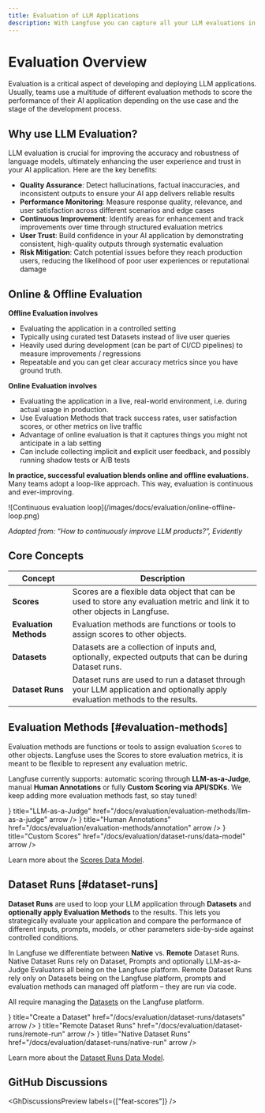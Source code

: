 ```yaml
---
title: Evaluation of LLM Applications
description: With Langfuse you can capture all your LLM evaluations in one place. You can combine a variety of different evaluation metrics like model-based evaluations (LLM-as-a-Judge), human annotations or fully custom evaluation workflows via API/SDKs. This allows you to measure quality, tonality, factual accuracy, completeness, and other dimensions of your LLM application.
---
```


# Evaluation Overview

Evaluation is a critical aspect of developing and deploying LLM applications. Usually, teams use a multitude of different evaluation methods to score the performance of their AI application depending on the use case and the stage of the development process.

## Why use LLM Evaluation?

LLM evaluation is crucial for improving the accuracy and robustness of language models, ultimately enhancing the user experience and trust in your AI application. Here are the key benefits:

- **Quality Assurance**: Detect hallucinations, factual inaccuracies, and inconsistent outputs to ensure your AI app delivers reliable results
- **Performance Monitoring**: Measure response quality, relevance, and user satisfaction across different scenarios and edge cases
- **Continuous Improvement**: Identify areas for enhancement and track improvements over time through structured evaluation metrics
- **User Trust**: Build confidence in your AI application by demonstrating consistent, high-quality outputs through systematic evaluation
- **Risk Mitigation**: Catch potential issues before they reach production users, reducing the likelihood of poor user experiences or reputational damage

## Online & Offline Evaluation

**Offline Evaluation involves** 
- Evaluating the application in a controlled setting
- Typically using curated test Datasets instead of live user queries 
- Heavily used during development (can be part of CI/CD pipelines) to measure improvements / regressions
- Repeatable and you can get clear accuracy metrics since you have ground truth.

**Online Evaluation involves**
- Evaluating the application in a live, real-world environment, i.e. during actual usage in production. 
- Use Evaluation Methods that track success rates, user satisfaction scores, or other metrics on live traffic
- Advantage of online evaluation is that it captures things you might not anticipate in a lab setting 
- Can include collecting implicit and explicit user feedback, and possibly running shadow tests or A/B tests 

**In practice, successful evaluation blends online and offline evaluations.** Many teams adopt a loop-like approach. This way, evaluation is continuous and ever-improving.

<Frame border fullWidth>
![Continuous evaluation loop](/images/docs/evaluation/online-offline-loop.png)
</Frame>

_Adapted from: “How to continuously improve LLM products?”, Evidently_

## Core Concepts

| Concept | Description |
|---------|-------------|
| **Scores** | Scores are a flexible data object that can be used to store any evaluation metric and link it to other objects in Langfuse. |
| **Evaluation Methods** | Evaluation methods are functions or tools to assign scores to other objects. |
| **Datasets** | Datasets are a collection of inputs and, optionally, expected outputs that can be during Dataset runs. |
| **Dataset Runs** | Dataset runs are used to run a dataset through your LLM application and optionally apply evaluation methods to the results. |

## Evaluation Methods [#evaluation-methods]
Evaluation methods are functions or tools to assign evaluation `Score`s to other objects. Langfuse uses the Scores to store evaluation metrics, it is meant to be flexible to represent any evaluation metric. 

Langfuse currently supports: automatic scoring through **LLM-as-a-Judge**, manual **Human Annotations** or fully **Custom Scoring via API/SDKs**. We keep adding more evaluation methods fast, so stay tuned!


<Cards num={1}>
  <Card
    icon={<Lightbulb size="24" />}
    title="LLM-as-a-Judge"
    href="/docs/evaluation/evaluation-methods/llm-as-a-judge"
    arrow
  />
  <Card
    icon={<ClipboardPen size="24" />}
    title="Human Annotations"
    href="/docs/evaluation/evaluation-methods/annotation"
    arrow
  />
    <Card
    icon={<SquarePercent size="24" />}
    title="Custom Scores"
    href="/docs/evaluation/dataset-runs/data-model"
    arrow
  />
</Cards>

Learn more about the [Scores Data Model](/docs/evaluation/evaluation-methods/data-model). 

## Dataset Runs [#dataset-runs]
**Dataset Runs** are used to loop your LLM application through **Datasets** and **optionally apply Evaluation Methods** to the results. This lets you strategically evaluate your application and compare the performance of different inputs, prompts, models, or other parameters side-by-side against controlled conditions.

In Langfuse we differentiate between **Native** vs. **Remote** Dataset Runs. Native Dataset Runs rely on Dataset, Prompts and optionally LLM-as-a-Judge Evaluators all being on the Langfuse platform. Remote Dataset Runs rely only on Datasets being on the Langfuse platform, prompts and evaluation methods can managed off platform – they are run via code.

All require managing the [Datasets](/docs/evaluation/dataset-runs/datasets) on the Langfuse platform.


<Cards num={1}>
  <Card
    icon={<Table size="24" />}
    title="Create a Dataset"
    href="/docs/evaluation/dataset-runs/datasets"
    arrow
  />
    <Card
    icon={<CodeXml size="24" />}
    title="Remote Dataset Runs"
    href="/docs/evaluation/dataset-runs/remote-run"
    arrow
  />
  <Card
    icon={<WandSparkles size="24" />}
    title="Native Dataset Runs"
    href="/docs/evaluation/dataset-runs/native-run"
    arrow
  />
</Cards>

Learn more about the [Dataset Runs Data Model](/docs/evaluation/dataset-runs/data-model).


## GitHub Discussions


<GhDiscussionsPreview labels={["feat-scores"]} />
